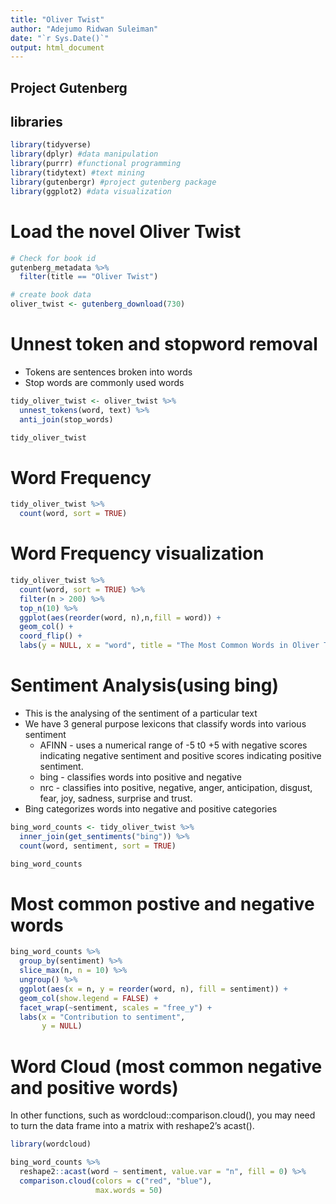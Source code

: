 ```yaml
---
title: "Oliver Twist"
author: "Adejumo Ridwan Suleiman"
date: "`r Sys.Date()`"
output: html_document
---
```


## Project Gutenberg


## libraries 
```r
library(tidyverse)
library(dplyr) #data manipulation
library(purrr) #functional programming
library(tidytext) #text mining
library(gutenbergr) #project gutenberg package
library(ggplot2) #data visualization
```

# Load the novel Oliver Twist
```r
# Check for book id
gutenberg_metadata %>% 
  filter(title == "Oliver Twist")

# create book data
oliver_twist <- gutenberg_download(730)
```


# Unnest token and stopword removal
- Tokens are sentences broken into words
- Stop words are commonly used words

```r
tidy_oliver_twist <- oliver_twist %>% 
  unnest_tokens(word, text) %>% 
  anti_join(stop_words)

tidy_oliver_twist
```

# Word Frequency
```r
tidy_oliver_twist %>% 
  count(word, sort = TRUE)
```

# Word Frequency visualization
```r
tidy_oliver_twist %>% 
  count(word, sort = TRUE) %>% 
  filter(n > 200) %>%
  top_n(10) %>% 
  ggplot(aes(reorder(word, n),n,fill = word)) +
  geom_col() +
  coord_flip() +
  labs(y = NULL, x = "word", title = "The Most Common Words in Oliver Twist")
```

# Sentiment Analysis(using bing)
- This is the analysing of the sentiment of a particular text 
- We have 3 general purpose lexicons that classify words into various sentiment
  * AFINN - uses a numerical range of -5 t0 +5 with negative scores indicating negative sentiment and positive scores indicating positive sentiment.
  * bing - classifies words into positive and negative
  * nrc - classifies into positive, negative, anger, anticipation, disgust, fear, joy, sadness, surprise and trust.
  
- Bing categorizes words into negative and positive categories
```r
bing_word_counts <- tidy_oliver_twist %>%
  inner_join(get_sentiments("bing")) %>%
  count(word, sentiment, sort = TRUE) 

bing_word_counts
```

# Most common postive and negative words
```r
bing_word_counts %>%
  group_by(sentiment) %>% 
  slice_max(n, n = 10) %>% 
  ungroup() %>% 
  ggplot(aes(x = n, y = reorder(word, n), fill = sentiment)) +
  geom_col(show.legend = FALSE) +
  facet_wrap(~sentiment, scales = "free_y") +
  labs(x = "Contribution to sentiment",
       y = NULL)
```

# Word Cloud (most common negative and positive words)
In other functions, such as wordcloud::comparison.cloud(), you may need to turn the data frame into a matrix with reshape2’s acast().
```r
library(wordcloud)

bing_word_counts %>%
  reshape2::acast(word ~ sentiment, value.var = "n", fill = 0) %>%
  comparison.cloud(colors = c("red", "blue"),
                   max.words = 50)
```

